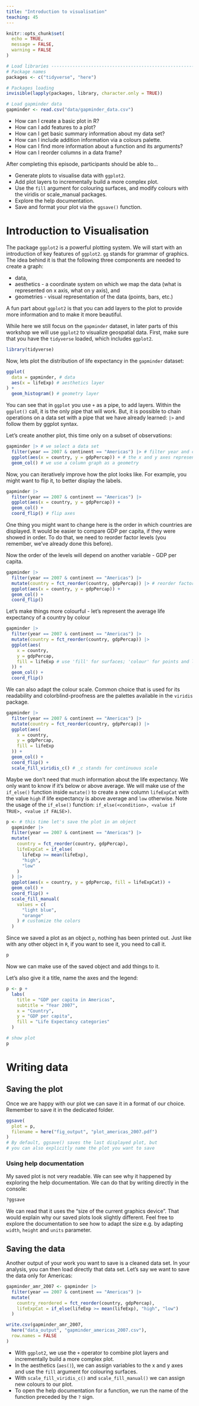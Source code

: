 ```yaml
---
title: "Introduction to visualisation"
teaching: 45
---
```


```r
knitr::opts_chunk$set(
  echo = TRUE,
  message = FALSE,
  warning = FALSE
)

# Load libraries ----------------------------------------------------------
# Package names
packages <- c("tidyverse", "here")

# Packages loading
invisible(lapply(packages, library, character.only = TRUE))

# Load gapminder data
gapminder <- read.csv("data/gapminder_data.csv")
```

:::::::::::::::::::::::::::::::::::::: questions 

- How can I create a basic plot in R?
- How can I add features to a plot?
- How can I get basic summary information about my data set?
- How can I include addition information via a colours palette. 
- How can I find more information about a function and its arguments? 
- How can I reorder columns in a data frame?

::::::::::::::::::::::::::::::::::::::::::::::::

::::::::::::::::::::::::::::::::::::: objectives

After completing this episode, participants should be able to…

- Generate plots to visualise data with `ggplot2`.
- Add plot layers to incrementally build a more complex plot.
- Use the `fill` argument for colouring surfaces, and modify colours with the viridis or scale_manual packages. 
- Explore the help documentation.
- Save and format your plot via the `ggsave()` function.  

::::::::::::::::::::::::::::::::::::::::::::::::

# Introduction to Visualisation

The package `ggplot2` is a powerful plotting system. We will start with an introduction of key features of `ggplot2`. `gg` stands for grammar of graphics. The idea behind it is that the following three components are needed to create a graph: 

- data,
- aesthetics - a coordinate system on which we map the data
(what is represented on x axis, what on y axis), and
- geometries - visual representation of the data (points, bars, etc.)

A fun part about `ggplot2` is that you can add layers to the plot to provide more information and to make it more beautiful.

While here we still focus on the `gapminder` dataset, in later parts of this workshop we will use `ggplot2` to visualize geospatial data. First, make sure that you have the `tidyverse` loaded, which includes `ggplot2`.

```r
library(tidyverse)
```

Now, lets plot the distribution of life expectancy in the `gapminder` dataset:

```r
ggplot(
  data = gapminder, # data
  aes(x = lifeExp) # aesthetics layer
) +
  geom_histogram() # geometry layer
```

You can see that in `ggplot` you use `+` as a pipe, to add layers.
Within the `ggplot()` call, it is the only pipe that will work. But, it is
possible to chain operations on a data set with a pipe that we have
already learned: `|>` and follow them by ggplot syntax.

Let's create another plot, this time only on a subset of observations:

```r
gapminder |> # we select a data set
  filter(year == 2007 & continent == "Americas") |> # filter year and continent
  ggplot(aes(x = country, y = gdpPercap)) + # the x and y axes represent columns
  geom_col() # we use a column graph as a geometry
```

Now, you can iteratively improve how the plot looks like. For example,
you might want to flip it, to better display the labels.

```r
gapminder |>
  filter(year == 2007 & continent == "Americas") |>
  ggplot(aes(x = country, y = gdpPercap)) +
  geom_col() +
  coord_flip() # flip axes
```

One thing you might want to change here is the order in which countries
are displayed. It would be easier to compare GDP per capita, if they
were showed in order. To do that, we need to reorder factor levels (you
remember, we've already done this before).

Now the order of the levels will depend on another variable - GDP per
capita.

```r
gapminder |>
  filter(year == 2007 & continent == "Americas") |>
  mutate(country = fct_reorder(country, gdpPercap)) |> # reorder factor levels
  ggplot(aes(x = country, y = gdpPercap)) +
  geom_col() +
  coord_flip()
```

Let's make things more colourful - let's represent the average life
expectancy of a country by colour

```r
gapminder |>
  filter(year == 2007 & continent == "Americas") |>
  mutate(country = fct_reorder(country, gdpPercap)) |>
  ggplot(aes(
    x = country,
    y = gdpPercap,
    fill = lifeExp # use 'fill' for surfaces; 'colour' for points and lines
  )) +
  geom_col() +
  coord_flip()
```

We can also adapt the colour scale. Common choice that is used for its
readability and colorblind-proofness are the palettes available in the
`viridis` package.

```r
gapminder |>
  filter(year == 2007 & continent == "Americas") |>
  mutate(country = fct_reorder(country, gdpPercap)) |>
  ggplot(aes(
    x = country,
    y = gdpPercap,
    fill = lifeExp
  )) +
  geom_col() +
  coord_flip() +
  scale_fill_viridis_c() # _c stands for continuous scale
```

Maybe we don't need that much information about the life expectancy. We
only want to know if it's below or above average. We will make use of the `if_else()` function inside `mutate()` to create a new column `lifeExpCat` with the value `high` if life expectancy is above average and `low` otherwise. Note the usage of the `if_else()` function: `if_else(<condition>, <value if TRUE>, <value if FALSE>)`.

```r
p <- # this time let's save the plot in an object
  gapminder |>
  filter(year == 2007 & continent == "Americas") |>
  mutate(
    country = fct_reorder(country, gdpPercap),
    lifeExpCat = if_else(
      lifeExp >= mean(lifeExp),
      "high",
      "low"
    )
  ) |>
  ggplot(aes(x = country, y = gdpPercap, fill = lifeExpCat)) +
  geom_col() +
  coord_flip() +
  scale_fill_manual(
    values = c(
      "light blue",
      "orange"
    ) # customize the colors
  )
```

Since we saved a plot as an object `p`, nothing has been printed out. Just
like with any other object in `R`, if you want to see it, you need to
call it.

```r
p
```

Now we can make use of the saved object and add things to it.

Let's also give it a title, name the axes and the legend:

```r
p <- p +
  labs(
    title = "GDP per capita in Americas",
    subtitle = "Year 2007",
    x = "Country",
    y = "GDP per capita",
    fill = "Life Expectancy categories"
  )

# show plot
p
```

# Writing data

## Saving the plot

Once we are happy with our plot we can save it in a format of our
choice. Remember to save it in the dedicated folder.

```r
ggsave(
  plot = p,
  filename = here("fig_output", "plot_americas_2007.pdf")
)
# By default, ggsave() saves the last displayed plot, but
# you can also explicitly name the plot you want to save
```

### Using help documentation

My saved plot is not very readable. We can see why it happened by
exploring the help documentation. We can do that by writing directly in
the console:

```r
?ggsave
```

We can read that it uses the "size of the current graphics device". That
would explain why our saved plots look slightly different. Feel free to
explore the documentation to see how to adapt the size e.g. by adapting
`width`, `height` and `units` parameter.

## Saving the data

Another output of your work you want to save is a cleaned data set. In
your analysis, you can then load directly that data set. Let's say we want to
save the data only for Americas:

```r
gapminder_amr_2007 <- gapminder |>
  filter(year == 2007 & continent == "Americas") |>
  mutate(
    country_reordered = fct_reorder(country, gdpPercap),
    lifeExpCat = if_else(lifeExp >= mean(lifeExp), "high", "low")
  )

write.csv(gapminder_amr_2007,
  here("data_output", "gapminder_americas_2007.csv"),
  row.names = FALSE
)
```

::::::::::::::::::::::::::::::::::::: keypoints 

- With `ggplot2`, we use the `+` operator to combine plot layers and incrementally build a more complex plot.
- In the aesthetics (`aes()`), we can assign variables to the x and y axes and use the `fill` argument for colouring surfaces.
- With `scale_fill_viridis_c()` and `scale_fill_manual()` we can assign new colours to our plot.
- To open the help documentation for a function, we run the name of the function preceded by the `?` sign.

::::::::::::::::::::::::::::::::::::::::::::::::

